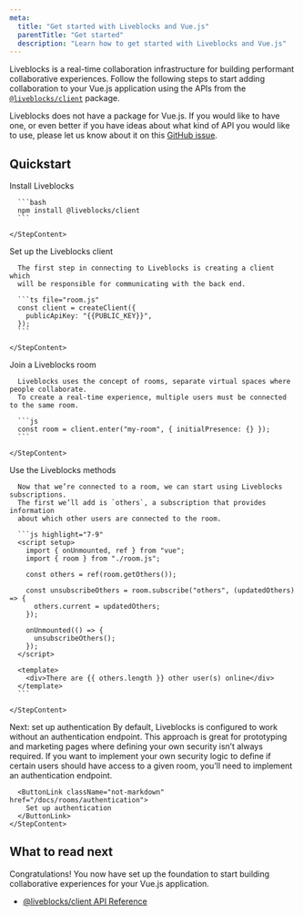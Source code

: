 ```yaml
---
meta:
  title: "Get started with Liveblocks and Vue.js"
  parentTitle: "Get started"
  description: "Learn how to get started with Liveblocks and Vue.js"
---
```


Liveblocks is a real-time collaboration infrastructure for building performant
collaborative experiences. Follow the following steps to start adding
collaboration to your Vue.js application using the APIs from the
[`@liveblocks/client`](/docs/api-reference/liveblocks-client) package.

<Banner title="Official package">

Liveblocks does not have a package for Vue.js. If you would like to have one, or
even better if you have ideas about what kind of API you would like to use,
please let us know about it on this
[GitHub issue](https://github.com/liveblocks/liveblocks/issues/1).

</Banner>

## Quickstart

<Steps>
  <Step>
    <StepTitle>Install Liveblocks</StepTitle>
    <StepContent>

      ```bash
      npm install @liveblocks/client
      ```

    </StepContent>

  </Step>
  <Step>
    <StepTitle>Set up the Liveblocks client</StepTitle>
    <StepContent>

      The first step in connecting to Liveblocks is creating a client which
      will be responsible for communicating with the back end.

      ```ts file="room.js"
      const client = createClient({
        publicApiKey: "{{PUBLIC_KEY}}",
      });
      ```

    </StepContent>

  </Step>

  <Step>
    <StepTitle>Join a Liveblocks room</StepTitle>
    <StepContent>

      Liveblocks uses the concept of rooms, separate virtual spaces where people collaborate.
      To create a real-time experience, multiple users must be connected to the same room.

      ```js
      const room = client.enter("my-room", { initialPresence: {} });
      ```

    </StepContent>

  </Step>

  <Step>
    <StepTitle>Use the Liveblocks methods</StepTitle>
    <StepContent>

      Now that we’re connected to a room, we can start using Liveblocks subscriptions.
      The first we’ll add is `others`, a subscription that provides information
      about which other users are connected to the room.

      ```js highlight="7-9"
      <script setup>
        import { onUnmounted, ref } from "vue";
        import { room } from "./room.js";

        const others = ref(room.getOthers());

        const unsubscribeOthers = room.subscribe("others", (updatedOthers) => {
          others.current = updatedOthers;
        });

        onUnmounted(() => {
          unsubscribeOthers();
        });
      </script>

      <template>
        <div>There are {{ others.length }} other user(s) online</div>
      </template>
      ```

    </StepContent>

  </Step>
  
  <Step lastStep>
    <StepTitle>Next: set up authentication</StepTitle>
    <StepContent>
      By default, Liveblocks is configured to work without an authentication
      endpoint. This approach is great for prototyping and marketing pages
      where defining your own security isn’t always required. If you want to
      implement your own security logic to define if certain users should
      have access to a given room, you’ll need to implement an
      authentication endpoint.

      <ButtonLink className="not-markdown" href="/docs/rooms/authentication">
        Set up authentication
      </ButtonLink>
    </StepContent>

  </Step>
</Steps>

## What to read next

Congratulations! You now have set up the foundation to start building
collaborative experiences for your Vue.js application.

- [@liveblocks/client API Reference](/docs/api-reference/liveblocks-client)
